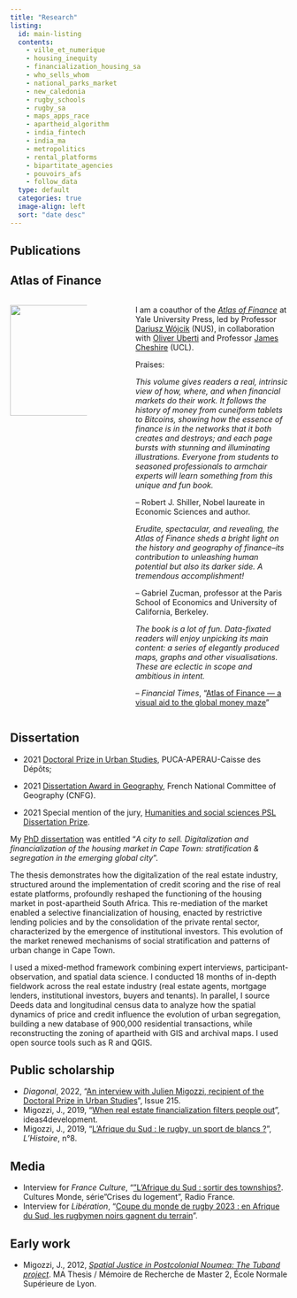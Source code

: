 ---
title: "Research"
listing:
  id: main-listing
  contents: 
    - ville_et_numerique
    - housing_inequity
    - financialization_housing_sa
    - who_sells_whom
    - national_parks_market
    - new_caledonia
    - rugby_schools
    - rugby_sa
    - maps_apps_race
    - apartheid_algorithm
    - india_fintech
    - india_ma
    - metropolitics
    - rental_platforms
    - bipartitate_agencies
    - pouvoirs_afs
    - follow_data
  type: default
  categories: true
  image-align: left
  sort: "date desc"
---

## Publications

:::{#main-listing}
:::

## Atlas of Finance

:::: {.columns}

::: {.column width="30%"}
![](atlas/atlas.jpg){width=200}

:::

::: {.column width="10%"}


:::

::: {.column width="60%"}

I am a coauthor of the *[Atlas of Finance](https://yalebooks.yale.edu/book/9780300253054/atlas-of-finance/)* at Yale University Press, led by Professor [Dariusz Wójcik](https://fass.nus.edu.sg/geog/people/dariusz-wojcik/)  (NUS), in collaboration with [Oliver Uberti](https://www.oliveruberti.com/) and Professor [James Cheshire](https://jcheshire.com/) (UCL).

Praises:

*This volume gives readers a real, intrinsic view of how, where, and when financial markets do their work. It follows the history of money from cuneiform tablets to Bitcoins, showing how the essence of finance is in the networks that it both creates and destroys; and each page bursts with stunning and illuminating illustrations. Everyone from students to seasoned professionals to armchair experts will learn something from this unique and fun book.*

-- Robert J. Shiller, Nobel laureate in Economic Sciences and author.

*Erudite, spectacular, and revealing, the Atlas of Finance sheds a bright light on the history and geography of finance--its contribution to unleashing human potential but also its darker side. A tremendous accomplishment!*

-- Gabriel Zucman, professor at the Paris School of Economics and University of California, Berkeley.

*The book is a lot of fun. Data-fixated readers will enjoy unpicking its main content: a series of elegantly produced maps, graphs and other visualisations. These are eclectic in scope and ambitious in intent.*

-- *Financial Times*, "[Atlas of Finance — a visual aid to the global money maze](https://www.ft.com/content/7895de9b-20dc-43c5-b20d-1f105bb42d55)"


:::

::::


## Dissertation

- 2021 [Doctoral Prize in Urban Studies](http://www.urbanisme-puca.gouv.fr/prix-de-these-sur-la-ville-2021-a2141.html), PUCA-APERAU-Caisse des Dépôts;

- 2021 [Dissertation Award in Geography](https://www.cnfg.fr/vie-du-comite/prix-de-these-du-cnfg/), French National Committee of Geography (CNFG). 

- 2021 Special mention of the jury, [Humanities and social sciences PSL Dissertation Prize](https://psl.eu/en/news/winners-2021-humanities-and-social-sciences-shs-psl-dissertation-prize).

My [PhD dissertation](https://www.theses.fr/en/2020GRALH007) was entitled "*A city to sell. Digitalization and financialization of the housing market in Cape Town: stratification & segregation in the emerging global city*". 

The thesis demonstrates how the digitalization of the real estate industry, structured around the implementation of credit scoring and the rise of real estate platforms, profoundly reshaped the functioning of the housing market in post-apartheid South Africa. This re-mediation of the market enabled a selective financialization of housing, enacted by restrictive lending policies and by the consolidation of the private rental sector, characterized by the emergence of institutional investors. This evolution of the market renewed mechanisms of social stratification and patterns of urban change in Cape Town.

I used a mixed-method framework combining expert interviews, participant-observation, and spatial data science. I conducted 18 months of in-depth fieldwork across the real estate industry (real estate agents, mortgage lenders, institutional investors, buyers and tenants). In parallel, I source Deeds data and longitudinal census data to analyze how the spatial dynamics of price and credit influence the evolution of urban segregation, building a new database of 900,000 residential transactions, while  reconstructing the zoning of apartheid with GIS and archival maps. I used open source tools such as R and QGIS.

## Public scholarship


- *Diagonal*, 2022,  "[An interview with Julien Migozzi, recipient of the Doctoral Prize in Urban Studies](https://www.openedition.org/23454)", Issue 215.
- Migozzi, J., 2019, "[When real estate financialization filters people out](https://ideas4development.org/en/financialization-real-estate-filter/)", ideas4development.
- Migozzi, J., 2019, "[L’Afrique du Sud : le rugby, un sport de blancs ?](https://www.lhistoire.fr/afrique-du-sud-le-rugby-un-sport-de-blancs%C2%A0)", *L’Histoire*, n°8.

## Media

- Interview for *France Culture*, "["L'Afrique du Sud : sortir des townships?](https://www.radiofrance.fr/franceculture/podcasts/cultures-monde/afrique-du-sud-sortir-des-townships-2105499). Cultures Monde,  série "Crises du logement", Radio France.
- Interview for *Libération*, "[Coupe du monde de rugby 2023 : en Afrique du Sud, les rugbymen noirs gagnent du terrain](https://www.liberation.fr/sports/rugby/coupe-du-monde-de-rugby-2023-en-afrique-du-sud-les-rugbymen-noirs-gagnent-du-terrain-20230908_OZM4MCGIEFE7NFWWOTBFPSYSIY/)".

## Early work

- Migozzi, J., 2012, *[Spatial Justice in Postcolonial Noumea: The Tuband project](https://drive.google.com/file/d/1LwY_xNEt5eXi0etEcvWDtzOrKxNVY9is/view?usp=sharing)*. MA Thesis / Mémoire de Recherche de Master 2, École Normale Supérieure de Lyon. 






